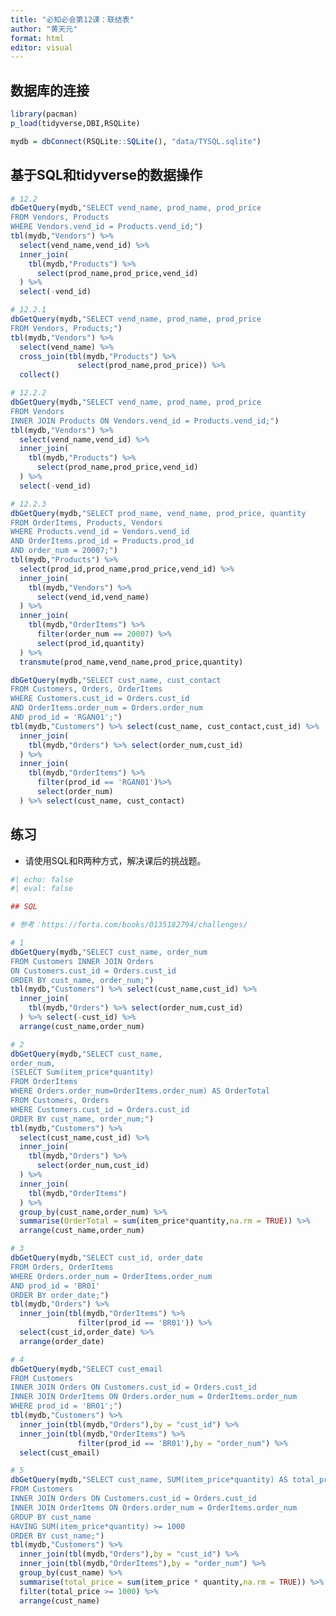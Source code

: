 ---
title: "必知必会第12课：联结表"
author: "黄天元"
format: html
editor: visual
---

## 数据库的连接

```{r}
library(pacman)
p_load(tidyverse,DBI,RSQLite)

mydb = dbConnect(RSQLite::SQLite(), "data/TYSQL.sqlite")
```

## 基于SQL和tidyverse的数据操作

```{r}
# 12.2
dbGetQuery(mydb,"SELECT vend_name, prod_name, prod_price
FROM Vendors, Products
WHERE Vendors.vend_id = Products.vend_id;") 
tbl(mydb,"Vendors") %>% 
  select(vend_name,vend_id) %>% 
  inner_join(
    tbl(mydb,"Products") %>% 
      select(prod_name,prod_price,vend_id)
  ) %>% 
  select(-vend_id) 

# 12.2.1
dbGetQuery(mydb,"SELECT vend_name, prod_name, prod_price
FROM Vendors, Products;")
tbl(mydb,"Vendors") %>% 
  select(vend_name) %>% 
  cross_join(tbl(mydb,"Products") %>% 
               select(prod_name,prod_price)) %>% 
  collect()

# 12.2.2
dbGetQuery(mydb,"SELECT vend_name, prod_name, prod_price
FROM Vendors
INNER JOIN Products ON Vendors.vend_id = Products.vend_id;")
tbl(mydb,"Vendors") %>% 
  select(vend_name,vend_id) %>% 
  inner_join(
    tbl(mydb,"Products") %>% 
      select(prod_name,prod_price,vend_id)
  ) %>% 
  select(-vend_id) 

# 12.2.3
dbGetQuery(mydb,"SELECT prod_name, vend_name, prod_price, quantity
FROM OrderItems, Products, Vendors
WHERE Products.vend_id = Vendors.vend_id
AND OrderItems.prod_id = Products.prod_id
AND order_num = 20007;")
tbl(mydb,"Products") %>% 
  select(prod_id,prod_name,prod_price,vend_id) %>% 
  inner_join(
    tbl(mydb,"Vendors") %>% 
      select(vend_id,vend_name)
  ) %>% 
  inner_join(
    tbl(mydb,"OrderItems") %>% 
      filter(order_num == 20007) %>% 
      select(prod_id,quantity)
  ) %>% 
  transmute(prod_name,vend_name,prod_price,quantity)

dbGetQuery(mydb,"SELECT cust_name, cust_contact
FROM Customers, Orders, OrderItems
WHERE Customers.cust_id = Orders.cust_id
AND OrderItems.order_num = Orders.order_num
AND prod_id = 'RGAN01';")
tbl(mydb,"Customers") %>% select(cust_name, cust_contact,cust_id) %>% 
  inner_join(
    tbl(mydb,"Orders") %>% select(order_num,cust_id)
  ) %>% 
  inner_join(
    tbl(mydb,"OrderItems") %>% 
      filter(prod_id == 'RGAN01')%>%
      select(order_num)
  ) %>% select(cust_name, cust_contact)
```

## 练习

-   请使用SQL和R两种方式，解决课后的挑战题。

```{r}
#| echo: false
#| eval: false 

## SQL

# 参考：https://forta.com/books/0135182794/challenges/

# 1
dbGetQuery(mydb,"SELECT cust_name, order_num
FROM Customers INNER JOIN Orders
ON Customers.cust_id = Orders.cust_id
ORDER BY cust_name, order_num;")
tbl(mydb,"Customers") %>% select(cust_name,cust_id) %>% 
  inner_join(
    tbl(mydb,"Orders") %>% select(order_num,cust_id)
  ) %>% select(-cust_id) %>% 
  arrange(cust_name,order_num)

# 2
dbGetQuery(mydb,"SELECT cust_name,
order_num,
(SELECT Sum(item_price*quantity)
FROM OrderItems
WHERE Orders.order_num=OrderItems.order_num) AS OrderTotal
FROM Customers, Orders
WHERE Customers.cust_id = Orders.cust_id
ORDER BY cust_name, order_num;")
tbl(mydb,"Customers") %>% 
  select(cust_name,cust_id) %>% 
  inner_join(
    tbl(mydb,"Orders") %>% 
      select(order_num,cust_id)
  ) %>% 
  inner_join(
    tbl(mydb,"OrderItems")
  ) %>% 
  group_by(cust_name,order_num) %>% 
  summarise(OrderTotal = sum(item_price*quantity,na.rm = TRUE)) %>% 
  arrange(cust_name,order_num)

# 3
dbGetQuery(mydb,"SELECT cust_id, order_date
FROM Orders, OrderItems
WHERE Orders.order_num = OrderItems.order_num
AND prod_id = 'BR01'
ORDER BY order_date;")
tbl(mydb,"Orders") %>% 
  inner_join(tbl(mydb,"OrderItems") %>% 
               filter(prod_id == 'BR01')) %>% 
  select(cust_id,order_date) %>% 
  arrange(order_date)

# 4
dbGetQuery(mydb,"SELECT cust_email
FROM Customers
INNER JOIN Orders ON Customers.cust_id = Orders.cust_id
INNER JOIN OrderItems ON Orders.order_num = OrderItems.order_num
WHERE prod_id = 'BR01';")
tbl(mydb,"Customers") %>% 
  inner_join(tbl(mydb,"Orders"),by = "cust_id") %>% 
  inner_join(tbl(mydb,"OrderItems") %>% 
               filter(prod_id == 'BR01'),by = "order_num") %>% 
  select(cust_email)

# 5
dbGetQuery(mydb,"SELECT cust_name, SUM(item_price*quantity) AS total_price
FROM Customers
INNER JOIN Orders ON Customers.cust_id = Orders.cust_id
INNER JOIN OrderItems ON Orders.order_num = OrderItems.order_num
GROUP BY cust_name
HAVING SUM(item_price*quantity) >= 1000
ORDER BY cust_name;")
tbl(mydb,"Customers") %>% 
  inner_join(tbl(mydb,"Orders"),by = "cust_id") %>% 
  inner_join(tbl(mydb,"OrderItems"),by = "order_num") %>% 
  group_by(cust_name) %>% 
  summarise(total_price = sum(item_price * quantity,na.rm = TRUE)) %>% 
  filter(total_price >= 1000) %>% 
  arrange(cust_name)

```
